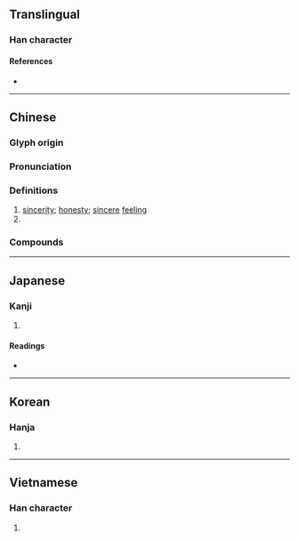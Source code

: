 {{character info/new}}
==Translingual==

===Han character===
{{Han char|rn=61|rad=心|as=04|sn=7|four=94012|canj=PLBU|ids=⿰忄冘}}

====References====
* {{Han ref|kx=0378.130|dkj=10382|dj=0706.130|hdz=42278.080|uh=5FF1|ud=24561|bh=A7D5|bd=42965}}

----

==Chinese==
{{zh-forms}}

===Glyph origin===
{{Han etym}}

===Pronunciation===
{{zh-pron
|m=chén
|ma=y
|c=sam4
|h=
|md=
|mn=qz,tw,xm,zz:sîm
|w=
|mc=y
|oc=y
|cat=n,pn
}}

===Definitions===
{{zh-hanzi}}

# [[sincerity]]; [[honesty]]; [[sincere]] [[feeling]]
# {{surname|lang=zh}}

===Compounds===
{{zh-der|微忱|丹忱|忱悃|忱辭|忠忱|熱忱|滿腔熱忱|歸忱|謝忱|赤忱|血忱|賀忱}}

----

==Japanese==

===Kanji===
{{ja-kanji|grade=|rs=心04}}

# {{defn|lang=ja|sort=心04}}

====Readings====
* {{ja-readings|goon=[[じん]] (jin)|kanon=[[しん]] (shin)|kun=[[まこと]] (makoto)}}

----

==Korean==

===Hanja===
{{ko-hanja|hangeul=침|eumhun=|rv=chim|mr=ch'im|y=chim}}

# {{defn|lang=ko|sort=心04}}

----

==Vietnamese==

===Han character===
{{vi-readings|rs=心04|hanviet=thầm}}

# {{defn|lang=vi|sort=心04}}